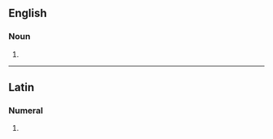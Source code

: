 {{also|duodecimo's|duodécimos}}

==English==

===Noun===
{{head|en|noun form}}

# {{plural of|en|duodecimo}}

----

==Latin==

===Numeral===
{{la-num-form|duodecimōs}}

# {{inflection of|la|duodecimus||acc|m|p}}